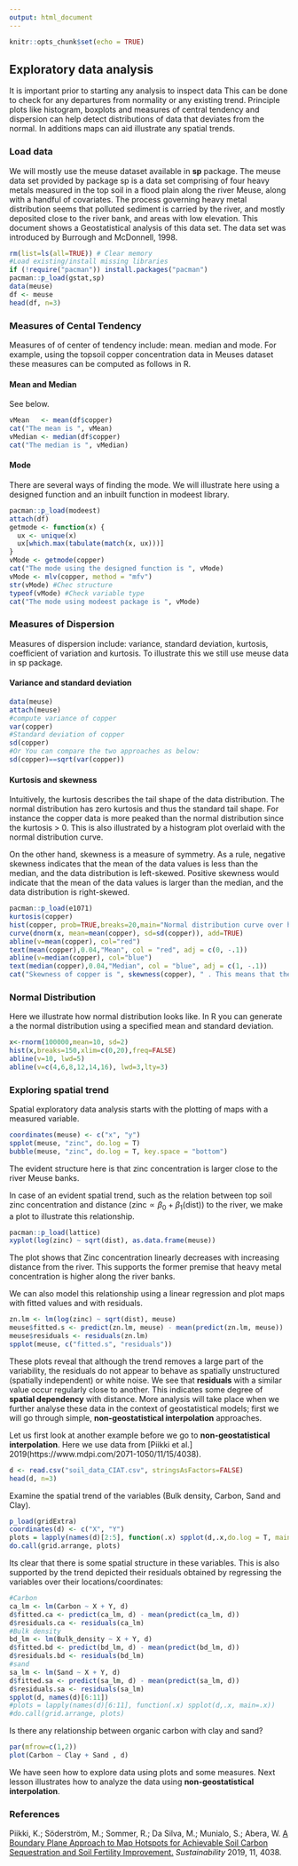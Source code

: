 ```yaml
---
output: html_document
---
```


```r
knitr::opts_chunk$set(echo = TRUE)
```

## Exploratory data analysis

It is important prior to starting any analysis to inspect data This can be done to check for any departures from normality or any existing trend. Principle plots like histogram, boxplots and measures of central tendency and dispersion can help detect distributions of data that deviates from the normal. In additions maps can aid illustrate any spatial trends.

### Load data

We will mostly use the meuse dataset available in **sp** package. The meuse data set provided by package sp is a data set comprising of four heavy metals measured in the top soil in a flood plain along the river Meuse, along with a handful of covariates. The process governing heavy metal distribution seems that polluted sediment is carried by the river, and mostly deposited close to the river bank, and areas with low elevation. This document shows a Geostatistical analysis of this data set. The data set was introduced by Burrough and McDonnell, 1998.

```r
rm(list=ls(all=TRUE)) # Clear memory
#Load existing/install missing libraries
if (!require("pacman")) install.packages("pacman")
pacman::p_load(gstat,sp)
data(meuse)
df <- meuse
head(df, n=3)

```

### Measures of Cental Tendency

Measures of of center of tendency include: mean. median and mode. For example, using the topsoil copper concentration data in Meuses dataset these measures can be computed as follows in R.

#### Mean and Median

See below.

```r
vMean   <- mean(df$copper)
cat("The mean is ", vMean)
vMedian <- median(df$copper)
cat("The median is ", vMedian)
```

#### Mode

There are several ways of finding the mode. We will illustrate here using a designed function and an inbuilt function in modeest library.

```r
pacman::p_load(modeest)
attach(df)
getmode <- function(x) {
  ux <- unique(x)
  ux[which.max(tabulate(match(x, ux)))]
}
vMode <- getmode(copper)
cat("The mode using the designed function is ", vMode)
vMode <- mlv(copper, method = "mfv")
str(vMode) #Chec structure
typeof(vMode) #Check variable type
cat("The mode using modeest package is ", vMode)

```


### Measures of Dispersion

Measures of dispersion include: variance, standard deviation, kurtosis, coefficient of variation and kurtosis. To illustrate this we still use meuse data in sp package.

#### Variance and standard deviation

```r
data(meuse)
attach(meuse)
#compute variance of copper
var(copper)
#Standard deviation of copper 
sd(copper)
#Or You can compare the two approaches as below:
sd(copper)==sqrt(var(copper))

```

#### Kurtosis and skewness

Intuitively, the kurtosis describes the tail shape of the data distribution. The normal distribution has zero kurtosis and thus the standard tail shape. For instance the copper data is more peaked than the normal distribution since the kurtosis > 0. This is also illustrated by a histogram plot overlaid with the normal distribution curve.

On the other hand, skewness is a measure of symmetry. As a rule, negative skewness indicates that the mean of the data values is less than the median, and the data distribution is left-skewed. Positive skewness would indicate that the mean of the data values is larger than the median, and the data distribution is right-skewed.

```r
pacman::p_load(e1071)
kurtosis(copper)
hist(copper, prob=TRUE,breaks=20,main="Normal distribution curve over histogram", xlab= "Copper")
curve(dnorm(x, mean=mean(copper), sd=sd(copper)), add=TRUE)
abline(v=mean(copper), col="red")
text(mean(copper),0.04,"Mean", col = "red", adj = c(0, -.1))
abline(v=median(copper), col="blue")
text(median(copper),0.04,"Median", col = "blue", adj = c(1, -.1))
cat("Skewness of copper is ", skewness(copper), " . This means that the data is positively skewed as illustrated on the histogram plot.")
```


### Normal Distribution

Here we illustrate how normal distribution looks like. In R you can generate a the normal distribution using a specified mean and standard deviation. 

```r
x<-rnorm(100000,mean=10, sd=2) 
hist(x,breaks=150,xlim=c(0,20),freq=FALSE)
abline(v=10, lwd=5)
abline(v=c(4,6,8,12,14,16), lwd=3,lty=3)
```

### Exploring spatial trend

Spatial exploratory data analysis starts with the plotting of maps with a
measured variable.

```r
coordinates(meuse) <- c("x", "y")
spplot(meuse, "zinc", do.log = T)
bubble(meuse, "zinc", do.log = T, key.space = "bottom")

```

The evident structure here is that zinc concentration is larger close to the
river Meuse banks.

In case of an evident spatial trend, such as the relation between top soil zinc concentration and distance ($\text{zinc} \propto \beta_0 + \beta_1(\text{dist})$) to the river, we make a plot to illustrate this relationship.


```r
pacman::p_load(lattice)
xyplot(log(zinc) ~ sqrt(dist), as.data.frame(meuse))

```

The plot shows that Zinc concentration linearly decreases with increasing distance from the river. This supports the former premise that heavy metal concentration is higher along the river banks.

We can also model this relationship using a linear regression and plot maps with fitted values and with residuals.

```r
zn.lm <- lm(log(zinc) ~ sqrt(dist), meuse)
meuse$fitted.s <- predict(zn.lm, meuse) - mean(predict(zn.lm, meuse))
meuse$residuals <- residuals(zn.lm)
spplot(meuse, c("fitted.s", "residuals"))

```

These plots reveal that although the trend removes a large part of the variability, the residuals do not appear to behave as spatially unstructured (spatially independent) or white noise. We see that **residuals** with a similar value occur regularly close to another. This indicates some degree of **spatial dependency** with distance. More analysis will
take place when we further analyse these data in the context of geostatistical
models; first we will go through simple, **non-geostatistical interpolation** approaches.

Let us first look at another example before we go to **non-geostatistical interpolation**. Here we use data from [Piikki et al.] 2019(https://www.mdpi.com/2071-1050/11/15/4038).

```r
d <- read.csv("soil_data_CIAT.csv", stringsAsFactors=FALSE)
head(d, n=3)

```

Examine the spatial trend of the variables (Bulk density, Carbon, Sand and Clay).

```r
p_load(gridExtra)
coordinates(d) <- c("X", "Y")
plots = lapply(names(d)[2:5], function(.x) spplot(d,.x,do.log = T, main=.x))
do.call(grid.arrange, plots)

```

Its clear that there is some spatial structure in these variables. This is also supported by the trend depicted their residuals obtained by regressing the variables over their locations/coordinates:

```r
#Carbon
ca_lm <- lm(Carbon ~ X + Y, d)
d$fitted.ca <- predict(ca_lm, d) - mean(predict(ca_lm, d))
d$residuals.ca <- residuals(ca_lm)
#Bulk density
bd_lm <- lm(Bulk_density ~ X + Y, d)
d$fitted.bd <- predict(bd_lm, d) - mean(predict(bd_lm, d))
d$residuals.bd <- residuals(bd_lm)
#sand
sa_lm <- lm(Sand ~ X + Y, d)
d$fitted.sa <- predict(sa_lm, d) - mean(predict(sa_lm, d))
d$residuals.sa <- residuals(sa_lm)
spplot(d, names(d)[6:11])
#plots = lapply(names(d)[6:11], function(.x) spplot(d,.x, main=.x))
#do.call(grid.arrange, plots)

```

Is there any relationship between organic carbon with clay and sand?

```r
par(mfrow=c(1,2))
plot(Carbon ~ Clay + Sand , d)

```

We have seen how to explore data using plots and some measures. Next lesson illustrates how to analyze the data using **non-geostatistical interpolation**. 

### References

Piikki, K.; Söderström, M.; Sommer, R.; Da Silva, M.; Munialo, S.; Abera, W. [A Boundary Plane Approach to Map Hotspots for Achievable Soil Carbon Sequestration and Soil Fertility Improvement.](https://www.mdpi.com/2071-1050/11/15/4038) *Sustainability* 2019, 11, 4038.
